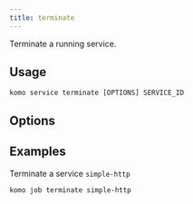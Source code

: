 ```yaml
---
title: terminate
---
```


Terminate a running service.

## Usage

`komo service terminate [OPTIONS] SERVICE_ID`

## Options

## Examples

Terminate a service `simple-http`

```bash
komo job terminate simple-http
```
